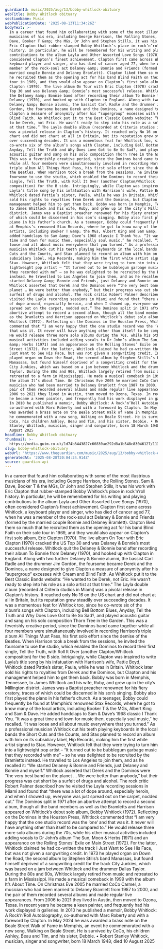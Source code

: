 ```yaml
---
guardianId: music/2025/aug/13/bobby-whitlock-obituary
webTitle: Bobby Whitlock obituary
sectionName: Music
webPublicationDate: '2025-08-13T11:34:26Z'
bodyText: >-
  In a career that found him collaborating with some of the most illustrious
  musicians of his era, including George Harrison, the Rolling Stones, Sam &amp;
  Dave, Booker T &amp; the MGs, Dr John and Stephen Stills, it was his work with
  Eric Clapton that rubber-stamped Bobby Whitlock’s place in rock’n’roll
  history. In particular, he will be remembered for his writing and playing
  contributions to the album Layla and Other Assorted Love Songs (1970), often
  considered Clapton’s finest achievement. Clapton first came across Whitlock, a
  keyboard player and singer, who has died of cancer aged 77, when he was a
  member of the rock-soul act Delaney &amp; Bonnie and Friends (formed by the
  married couple Bonnie and Delaney Bramlett). Clapton liked them so much that
  he recruited them as the opening act for his band Blind Faith on their sole
  tour in 1969, and they would also appear on Clapton’s first solo album, Eric
  Clapton (1970). The live album On Tour with Eric Clapton (1970) cracked the US
  Top 30 and was Delaney &amp; Bonnie’s most successful release. Whitlock quit
  the Delaney &amp; Bonnie band after recording their album To Bonnie from
  Delaney (1970), and hooked up with Clapton in England. Along with two further
  Delaney &amp; Bonnie alumni, the bassist Carl Radle and the drummer Jim
  Gordon, the foursome became Derek and the Dominos, a name designed to give
  Clapton a measure of anonymity after his “supergroup” excesses with Cream and
  Blind Faith. As Whitlock put it to the Best Classic Bands website: “He wanted
  to be Derek, not Eric. He wasn’t ready to step into his role as a solo artist
  at that time.” The Layla double album (recorded at Criteria studios in Miami)
  was a pivotal release in Clapton’s history. It reached only No 16 on the US
  chart and did not chart at all in Britain, but its reputation grew steadily
  over succeeding decades. It was a momentous feat for Whitlock too, since he
  co-wrote six of the album’s songs with Clapton, including Bell Bottom Blues,
  Anyday, Tell the Truth and Why Does Love Got to Be So Sad?, and played
  acoustic guitar and sang on his solo composition Thorn Tree in the Garden.
  This was a feverishly creative period, since the Dominos band came together
  while all four members were simultaneously involved in recording Harrison’s
  triple album All Things Must Pass, his first solo effort since the demise of
  the Beatles. When Harrison took a break from the sessions, he invited the
  foursome to use the studio, which enabled the Dominos to record their first
  single, Tell the Truth, with Roll It Over (another Clapton/Whitlock
  composition) for the B side. Intriguingly, while Clapton was inspired to write
  Layla’s title song by his infatuation with Harrison’s wife, Pattie Boyd,
  Whitlock dated Pattie’s sister, Paula, while he was in Britain. Whitlock later
  sold his rights to royalties from Derek and the Dominos, but Clapton and his
  management helped him to get them back. Bobby was born in Memphis, Tennessee,
  to James Whitlock and his wife, Ruby, and grew up in the city’s Millington
  district. James was a Baptist preacher renowned for his fiery oratory, traces
  of which could be discerned in his son’s singing. Bobby also first played the
  piano in his father’s church. As a teenager, Bobby could frequently be found
  at Memphis’s renowned Stax Records, where he got to know many of the local
  artists, including Booker T &amp; the MGs, Albert King and Sam &amp; Dave. He
  added handclaps to Sam &amp; Dave’s 1968 classic I Thank You. “It was a great
  time and town for music then, especially soul music,” he recalled. “It was
  loose and all about music everywhere that you turned.” As a professional
  musician Whitlock cut his teeth playing keyboards in the local bands the Short
  Cuts and the Counts, and Stax planned to record an album with him on its
  subsidiary label, Hip Records, making him the first white artist signed to
  Stax. However, Whitlock felt that they were trying to turn him into a
  lightweight pop artist – “It turned out to be bubblegum garbage music that
  they recorded with me” – so he was delighted to be recruited by the Bramletts
  instead. He travelled to Los Angeles to join them, and as he recalled it: “We
  started Delaney &amp; Bonnie and Friends, just Delaney and Bonnie and myself.”
  Whitlock asserted that Derek and the Dominos were “the very best band on the
  planet … We were better than anybody,” but their progress was cut short by a
  surfeit of drugs and alcohol. The rock critic Robert Palmer described how he
  visited the Layla recording sessions in Miami and found that “there was a lot
  of dope around, especially heroin, and when I showed up, everyone was just
  spread out on the carpet, nodded out.” The Dominos split in 1971 after an
  abortive attempt to record a second album, though all the band members as well
  as the Bramletts and Harrison appeared on Whitlock’s debut solo album, Bobby
  Whitlock (1972). Reflecting on the Dominos in the Houston Press, Whitlock
  commented that “I am very happy that the one studio record was the ‘one’ and
  that was it. It never will have anything other than itself to be compared to.”
  He would release three more solo albums during the 70s, while his other
  musical activities included adding vocals to Dr John’s album The Sun, Moon
  &amp; Herbs (1971) and an appearance on the Rolling Stones’ Exile on Main
  Street (1972). For the latter, Whitlock claimed he had co-written the track I
  Just Want to See His Face, but was not given a songwriting credit. In 1973 he
  played organ on Down the Road, the second album by Stephen Stills’s band
  Manassas, but found himself deprived of a songwriting credit for the track
  City Junkies, which was based on a jam between Whitlock and the drummer Dallas
  Taylor. During the 80s and 90s, Whitlock largely retired from music and
  retreated to a farm in Mississippi. He made a musical comeback in 1999 with
  the album It’s About Time. On Christmas Eve 2005 he married CoCo Carmel, a
  musician who had been married to Delaney Bramlett from 1987 to 2000, and the
  pair of them recorded several albums and made regular live appearances. From
  2006 to 2021 they lived in Austin, then moved to Ozona, Texas. In recent years
  he became a keen painter, and frequently had his work displayed in galleries.
  In 2010 he published a memoir, Bobby Whitlock: A Rock’n’Roll Autobiography,
  co-authored with Marc Roberty and with a foreword by Clapton. In May 2024 he
  was awarded a brass note on the Beale Street Walk of Fame in Memphis, an event
  he commemorated with a new song, Walking on Beale Street. He is survived by
  CoCo, his children Ashley, Beau and Tim, and his sister, Debbie. • Robert
  Stanley Whitlock, musician, singer and songwriter, born 18 March 1948; died 10
  August 2025
headline: Bobby Whitlock obituary
thumbnail: >-
  https://media.guim.co.uk/1d74b3443827c60830ae292d8a1b548c83046127/113_0_2522_2017/500.jpg
slug: bobby-whitlock-obituary
webUrl: 'https://www.theguardian.com/music/2025/aug/13/bobby-whitlock-obituary'
generatedAt: '2025-08-28T20:04:24.914Z'
source: guardian-api
---
```

In a career that found him collaborating with some of the most illustrious musicians of his era, including George Harrison, the Rolling Stones, Sam &amp; Dave, Booker T &amp; the MGs, Dr John and Stephen Stills, it was his work with Eric Clapton that rubber-stamped Bobby Whitlock’s place in rock’n’roll history. In particular, he will be remembered for his writing and playing contributions to the album Layla and Other Assorted Love Songs (1970), often considered Clapton’s finest achievement. Clapton first came across Whitlock, a keyboard player and singer, who has died of cancer aged 77, when he was a member of the rock-soul act Delaney &amp; Bonnie and Friends (formed by the married couple Bonnie and Delaney Bramlett). Clapton liked them so much that he recruited them as the opening act for his band Blind Faith on their sole tour in 1969, and they would also appear on Clapton’s first solo album, Eric Clapton (1970). The live album On Tour with Eric Clapton (1970) cracked the US Top 30 and was Delaney &amp; Bonnie’s most successful release. Whitlock quit the Delaney &amp; Bonnie band after recording their album To Bonnie from Delaney (1970), and hooked up with Clapton in England. Along with two further Delaney &amp; Bonnie alumni, the bassist Carl Radle and the drummer Jim Gordon, the foursome became Derek and the Dominos, a name designed to give Clapton a measure of anonymity after his “supergroup” excesses with Cream and Blind Faith. As Whitlock put it to the Best Classic Bands website: “He wanted to be Derek, not Eric. He wasn’t ready to step into his role as a solo artist at that time.” The Layla double album (recorded at Criteria studios in Miami) was a pivotal release in Clapton’s history. It reached only No 16 on the US chart and did not chart at all in Britain, but its reputation grew steadily over succeeding decades. It was a momentous feat for Whitlock too, since he co-wrote six of the album’s songs with Clapton, including Bell Bottom Blues, Anyday, Tell the Truth and Why Does Love Got to Be So Sad?, and played acoustic guitar and sang on his solo composition Thorn Tree in the Garden. This was a feverishly creative period, since the Dominos band came together while all four members were simultaneously involved in recording Harrison’s triple album All Things Must Pass, his first solo effort since the demise of the Beatles. When Harrison took a break from the sessions, he invited the foursome to use the studio, which enabled the Dominos to record their first single, Tell the Truth, with Roll It Over (another Clapton/Whitlock composition) for the B side. Intriguingly, while Clapton was inspired to write Layla’s title song by his infatuation with Harrison’s wife, Pattie Boyd, Whitlock dated Pattie’s sister, Paula, while he was in Britain. Whitlock later sold his rights to royalties from Derek and the Dominos, but Clapton and his management helped him to get them back. Bobby was born in Memphis, Tennessee, to James Whitlock and his wife, Ruby, and grew up in the city’s Millington district. James was a Baptist preacher renowned for his fiery oratory, traces of which could be discerned in his son’s singing. Bobby also first played the piano in his father’s church. As a teenager, Bobby could frequently be found at Memphis’s renowned Stax Records, where he got to know many of the local artists, including Booker T &amp; the MGs, Albert King and Sam &amp; Dave. He added handclaps to Sam &amp; Dave’s 1968 classic I Thank You. “It was a great time and town for music then, especially soul music,” he recalled. “It was loose and all about music everywhere that you turned.” As a professional musician Whitlock cut his teeth playing keyboards in the local bands the Short Cuts and the Counts, and Stax planned to record an album with him on its subsidiary label, Hip Records, making him the first white artist signed to Stax. However, Whitlock felt that they were trying to turn him into a lightweight pop artist – “It turned out to be bubblegum garbage music that they recorded with me” – so he was delighted to be recruited by the Bramletts instead. He travelled to Los Angeles to join them, and as he recalled it: “We started Delaney &amp; Bonnie and Friends, just Delaney and Bonnie and myself.” Whitlock asserted that Derek and the Dominos were “the very best band on the planet … We were better than anybody,” but their progress was cut short by a surfeit of drugs and alcohol. The rock critic Robert Palmer described how he visited the Layla recording sessions in Miami and found that “there was a lot of dope around, especially heroin, and when I showed up, everyone was just spread out on the carpet, nodded out.” The Dominos split in 1971 after an abortive attempt to record a second album, though all the band members as well as the Bramletts and Harrison appeared on Whitlock’s debut solo album, Bobby Whitlock (1972). Reflecting on the Dominos in the Houston Press, Whitlock commented that “I am very happy that the one studio record was the ‘one’ and that was it. It never will have anything other than itself to be compared to.” He would release three more solo albums during the 70s, while his other musical activities included adding vocals to Dr John’s album The Sun, Moon &amp; Herbs (1971) and an appearance on the Rolling Stones’ Exile on Main Street (1972). For the latter, Whitlock claimed he had co-written the track I Just Want to See His Face, but was not given a songwriting credit. In 1973 he played organ on Down the Road, the second album by Stephen Stills’s band Manassas, but found himself deprived of a songwriting credit for the track City Junkies, which was based on a jam between Whitlock and the drummer Dallas Taylor. During the 80s and 90s, Whitlock largely retired from music and retreated to a farm in Mississippi. He made a musical comeback in 1999 with the album It’s About Time. On Christmas Eve 2005 he married CoCo Carmel, a musician who had been married to Delaney Bramlett from 1987 to 2000, and the pair of them recorded several albums and made regular live appearances. From 2006 to 2021 they lived in Austin, then moved to Ozona, Texas. In recent years he became a keen painter, and frequently had his work displayed in galleries. In 2010 he published a memoir, Bobby Whitlock: A Rock’n’Roll Autobiography, co-authored with Marc Roberty and with a foreword by Clapton. In May 2024 he was awarded a brass note on the Beale Street Walk of Fame in Memphis, an event he commemorated with a new song, Walking on Beale Street. He is survived by CoCo, his children Ashley, Beau and Tim, and his sister, Debbie. • Robert Stanley Whitlock, musician, singer and songwriter, born 18 March 1948; died 10 August 2025
